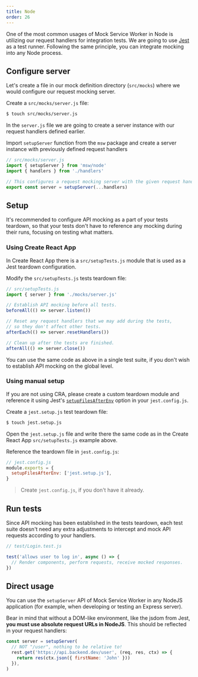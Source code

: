 ```yaml
---
title: Node
order: 26
---
```


One of the most common usages of Mock Service Worker in Node is utilizing our request handlers for integration tests. We are going to use [Jest](https://jestjs.io/) as a test runner. Following the same principle, you can integrate mocking into any Node process.

## Configure server

Let's create a file in our mock definition directory (`src/mocks`) where we would configure our request mocking server.

<Action>
  Create a <code>src/mocks/server.js</code> file:
</Action>

```bash
$ touch src/mocks/server.js
```

In the `server.js` file we are going to create a server instance with our request handlers defined earlier.

<Action>
  Import <code>setupServer</code> function from the <code>msw</code> package and
  create a server instance with previously defined request handlers
</Action>

```js showLineNumbers focusedLines=2,7-8
// src/mocks/server.js
import { setupServer } from 'msw/node'
import { handlers } from './handlers'

// This configures a request mocking server with the given request handlers.
export const server = setupServer(...handlers)
```

## Setup

It's recommended to configure API mocking as a part of your tests teardown, so that your tests don't have to reference any mocking during their runs, focusing on testing what matters.

### Using Create React App

In Create React App there is a `src/setupTests.js` module that is used as a Jest teardown configuration.

<Action>
  Modify the <code>src/setupTests.js</code> tests teardown file:
</Action>

```js showLineNumbers
// src/setupTests.js
import { server } from './mocks/server.js'

// Establish API mocking before all tests.
beforeAll(() => server.listen())

// Reset any request handlers that we may add during the tests,
// so they don't affect other tests.
afterEach(() => server.resetHandlers())

// Clean up after the tests are finished.
afterAll(() => server.close())
```

<Hint>
  You can use the same code as above in a single test suite, if you don't wish
  to establish API mocking on the global level.
</Hint>

### Using manual setup

If you are not using CRA, please create a custom teardown module and reference it using Jest's [`setupFilesAfterEnv`](https://jestjs.io/docs/en/configuration#setupfilesafterenv-array) option in your `jest.config.js`.

<Action>
  Create a <code>jest.setup.js</code> test teardown file:
</Action>

```bash
$ touch jest.setup.js
```

Open the `jest.setup.js` file and write there the same code as in the Create React App `src/setupTests.js` example above.

<Action>
  Reference the teardown file in <code>jest.config.js</code>:
</Action>

```js
// jest.config.js
module.exports = {
  setupFilesAfterEnv: ['jest.setup.js'],
}
```

> Create `jest.config.js`, if you don't have it already.

## Run tests

Since API mocking has been established in the tests teardown, each test suite doesn't need any extra adjustments to intercept and mock API requests according to your handlers.

```js showLineNumbers
// test/Login.test.js

test('allows user to log in', async () => {
  // Render components, perform requests, receive mocked responses.
})
```

## Direct usage

You can use the `setupServer` API of Mock Service Worker in any NodeJS application (for example, when developing or testing an Express server).

Bear in mind that without a DOM-like environment, like the jsdom from Jest, **you must use absolute request URLs in NodeJS**. This should be reflected in your request handlers:

```js showLineNumbers focusedLines=2
const server = setupServer(
  // NOT "/user", nothing to be relative to!
  rest.get('https://api.backend.dev/user', (req, res, ctx) => {
    return res(ctx.json({ firstName: 'John' }))
  }),
)
```
